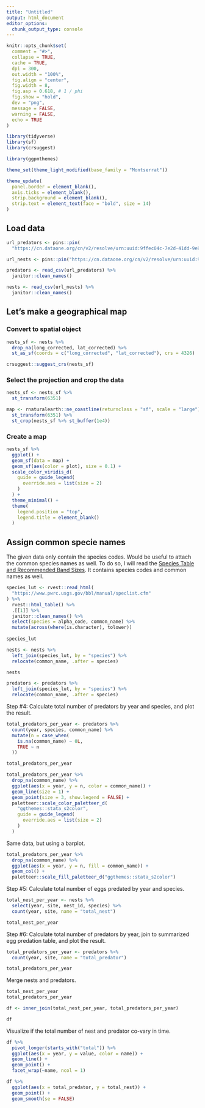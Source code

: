 ```yaml
---
title: "Untitled"
output: html_document
editor_options: 
  chunk_output_type: console
---
```


```r
knitr::opts_chunk$set(
  comment = "#>",
  collapse = TRUE,
  cache = TRUE,
  dpi = 300,
  out.width = "100%",
  fig.align = "center",
  fig.width = 8,
  fig.asp = 0.618, # 1 / phi
  fig.show = "hold",
  dev = "png",
  message = FALSE,
  warning = FALSE,
  echo = TRUE
)

library(tidyverse)
library(sf)
library(crsuggest)

library(ggpmthemes)

theme_set(theme_light_modified(base_family = "Montserrat"))

theme_update(
  panel.border = element_blank(),
  axis.ticks = element_blank(),
  strip.background = element_blank(),
  strip.text = element_text(face = "bold", size = 14)
)
```

## Load data

```r
url_predators <- pins::pin(
  "https://cn.dataone.org/cn/v2/resolve/urn:uuid:9ffec04c-7e2d-41dd-9e88-b6c2e8c4375e")

url_nests <- pins::pin("https://cn.dataone.org/cn/v2/resolve/urn:uuid:982bd2fc-4edf-4da7-96ef-0d11b853102d")

predators <- read_csv(url_predators) %>% 
  janitor::clean_names()

nests <- read_csv(url_nests) %>% 
  janitor::clean_names()
```

## Let's make a geographical map

### Convert to spatial object

```r
nests_sf <- nests %>% 
  drop_na(long_corrected, lat_corrected) %>% 
  st_as_sf(coords = c("long_corrected", "lat_corrected"), crs = 4326)

crsuggest::suggest_crs(nests_sf)
```

### Select the projection and crop the data

```r
nests_sf <- nests_sf %>% 
  st_transform(6351)

map <- rnaturalearth::ne_coastline(returnclass = "sf", scale = "large") %>%
  st_transform(6351) %>%
  st_crop(nests_sf %>% st_buffer(1e4))
```

### Create a map

```r
nests_sf %>% 
  ggplot() +
  geom_sf(data = map) +
  geom_sf(aes(color = plot), size = 0.1) +
  scale_color_viridis_d(
    guide = guide_legend(
      override.aes = list(size = 2)
    )
  ) +
  theme_minimal() +
  theme(
    legend.position = "top",
    legend.title = element_blank()
  )
```

## Assign common specie names

The given data only contain the species codes. Would be useful to attach the common species names as well. To do so, I will read the [Species Table and Recommended Band Sizes](https://www.pwrc.usgs.gov/bbl/manual/speclist.cfm). It contains species codes and common names as well.

```r
species_lut <- rvest::read_html(
  "https://www.pwrc.usgs.gov/bbl/manual/speclist.cfm"
) %>%
  rvest::html_table() %>%
  .[[1]] %>%
  janitor::clean_names() %>%
  select(species = alpha_code, common_name) %>% 
  mutate(across(where(is.character), tolower))
  
species_lut

nests <- nests %>% 
  left_join(species_lut, by = "species") %>% 
  relocate(common_name, .after = species)

nests

predators <- predators %>% 
  left_join(species_lut, by = "species") %>% 
  relocate(common_name, .after = species)
```

Step #4: Calculate total number of predators by year and species, and plot the result.

```r
total_predators_per_year <- predators %>% 
  count(year, species, common_name) %>% 
  mutate(n = case_when(
    is.na(common_name) ~ 0L,
    TRUE ~ n
  )) 

total_predators_per_year

total_predators_per_year %>% 
  drop_na(common_name) %>% 
  ggplot(aes(x = year, y = n, color = common_name)) +
  geom_line(size = 1) +
  geom_point(size = 3, show.legend = FALSE) +
  paletteer::scale_color_paletteer_d(
    "ggthemes::stata_s2color",
    guide = guide_legend(
      override.aes = list(size = 2)
    )
  )
```

Same data, but using a barplot.

```r
total_predators_per_year %>% 
  drop_na(common_name) %>% 
  ggplot(aes(x = year, y = n, fill = common_name)) +
  geom_col() +
  paletteer::scale_fill_paletteer_d("ggthemes::stata_s2color")
```

Step #5: Calculate total number of eggs predated by year and species.

```r
total_nest_per_year <- nests %>% 
  select(year, site, nest_id, species) %>% 
  count(year, site, name = "total_nest")

total_nest_per_year
```

Step #6: Calculate total number of predators by year, join to summarized egg predation table, and plot the result.

```r
total_predators_per_year <- predators %>% 
  count(year, site, name = "total_predator") 

total_predators_per_year
```

Merge nests and predators.

```r
total_nest_per_year
total_predators_per_year

df <- inner_join(total_nest_per_year, total_predators_per_year)

df
```

Visualize if the total number of nest and predator co-vary in time.

```r
df %>%
  pivot_longer(starts_with("total")) %>% 
  ggplot(aes(x = year, y = value, color = name)) +
  geom_line() +
  geom_point() +
  facet_wrap(~name, ncol = 1)
```

```r
df %>%
  ggplot(aes(x = total_predator, y = total_nest)) +
  geom_point() +
  geom_smooth(se = FALSE)
```